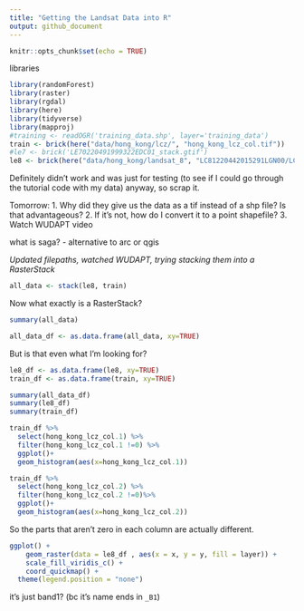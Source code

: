 ```yaml
---
title: "Getting the Landsat Data into R"
output: github_document
---
```


```r
knitr::opts_chunk$set(echo = TRUE)
```

libraries 

```r
library(randomForest)
library(raster)
library(rgdal)
library(here)
library(tidyverse)
library(mapproj)
#training <- readOGR('training_data.shp', layer='training_data')
train <- brick(here("data/hong_kong/lcz/", "hong_kong_lcz_col.tif"))
#le7 <- brick('LE70220491999322EDC01_stack.gtif')
le8 <- brick(here("data/hong_kong/landsat_8", "LC81220442015291LGN00/LC81220442015291LGN00_B1.tif"))
```


Definitely didn't work and was just for testing (to see if I could go through the tutorial code with my data) anyway, so scrap it.

Tomorrow:
1. Why did they give us the data as a tif instead of a shp file? Is that advantageous?
2. If it's not, how do I convert it to a point shapefile?
3. Watch WUDAPT video

what is saga? - alternative to arc or qgis

*Updated filepaths, watched WUDAPT, trying stacking them into a RasterStack*

```r
all_data <- stack(le8, train)
```

Now what exactly is a RasterStack? 

```r
summary(all_data)
```


```r
all_data_df <- as.data.frame(all_data, xy=TRUE)
```

But is that even what I'm looking for?

```r
le8_df <- as.data.frame(le8, xy=TRUE)
train_df <- as.data.frame(train, xy=TRUE)
```

```r
summary(all_data_df)
summary(le8_df)
summary(train_df)
```





```r
train_df %>%
  select(hong_kong_lcz_col.1) %>%
  filter(hong_kong_lcz_col.1 !=0) %>%
  ggplot()+
  geom_histogram(aes(x=hong_kong_lcz_col.1))
```

```r
train_df %>%
  select(hong_kong_lcz_col.2) %>%
  filter(hong_kong_lcz_col.2 !=0)%>%
  ggplot()+
  geom_histogram(aes(x=hong_kong_lcz_col.2))
```

So the parts that aren't zero in each column are actually different. 


```r
ggplot() +
    geom_raster(data = le8_df , aes(x = x, y = y, fill = layer)) +
    scale_fill_viridis_c() +
    coord_quickmap() +
  theme(legend.position = "none")
```

it's just band1? (bc it's name ends in `_B1`)



